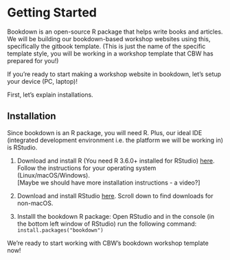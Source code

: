 # Getting Started

Bookdown is an open-source R package that helps write books and articles. We will be building our bookdown-based workshop websites using this, specifically the gitbook template. (This is just the name of the specific template style, you will be working in a workshop template that CBW has prepared for you!)

If you're ready to start making a workshop website in bookdown, let's setup your device (PC, laptop)!

First, let's explain installations.

## Installation
Since bookdown is an R package, you will need R. Plus, our ideal IDE (integrated development environment i.e. the platform we will be working in) is RStudio.

1. Download and install R (You need R 3.6.0+ installed for RStudio) [here](https://cran.rstudio.com/). Follow the instructions for your operating system (Linux/macOS/Windows).
<br>
[Maybe we should have more installation instructions - a video?]

2. Download and install RStudio [here](https://posit.co/download/rstudio-desktop/#:~:text=AND%20INSTALL%20R-,2%3A%20Install%20RStudio,-DOWNLOAD%20RSTUDIO%20DESKTOP). Scroll down to find downloads for non-macOS.

3. Installl the bookdown R package: Open RStudio and in the console (in the bottom left window of RStudio) run the following command: ```install.packages("bookdown")```

We're ready to start working with CBW's bookdown workshop template now!
